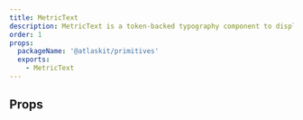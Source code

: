 ```yaml
---
title: MetricText
description: MetricText is a token-backed typography component to display metrics.
order: 1
props:
  packageName: '@atlaskit/primitives'
  exports:
    - MetricText
---
```



<CodeDocsHeader
	name="@atlaskit/primitives"
	repository="https://bitbucket.org/atlassian/atlassian-frontend-mirror"
	directoryName="primitives"
/>

## Props

<TSMorphProps exportName="MetricText" packageName="@atlaskit/primitives" />
